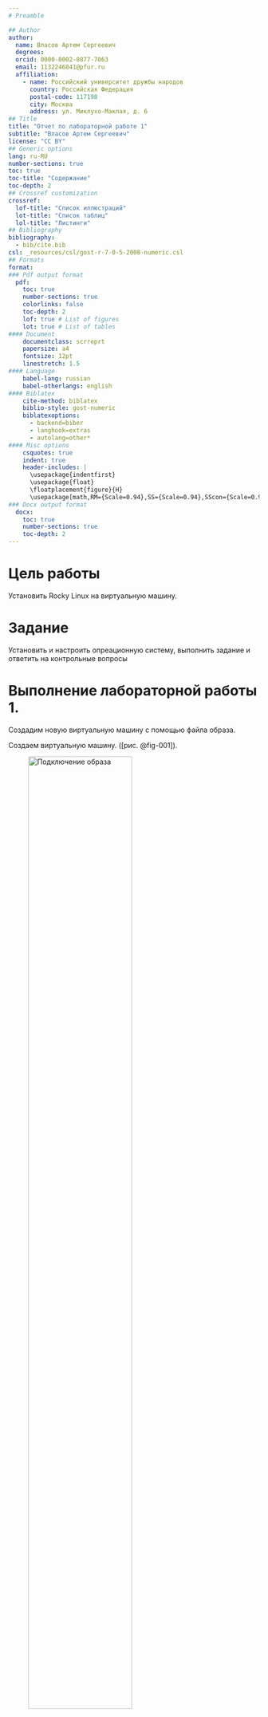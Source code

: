 ```yaml
---
# Preamble

## Author
author:
  name: Власов Артем Сергеевич
  degrees: 
  orcid: 0000-0002-0877-7063
  email: 1132246841@pfur.ru
  affiliation:
    - name: Российский университет дружбы народов
      country: Российская Федерация
      postal-code: 117198
      city: Москва
      address: ул. Миклухо-Маклая, д. 6
## Title
title: "Отчет по лабораторной работе 1"
subtitle: "Власов Артем Сергеевич"
license: "CC BY"
## Generic options
lang: ru-RU
number-sections: true
toc: true
toc-title: "Содержание"
toc-depth: 2
## Crossref customization
crossref:
  lof-title: "Список иллюстраций"
  lot-title: "Список таблиц"
  lol-title: "Листинги"
## Bibliography
bibliography:
  - bib/cite.bib
csl: _resources/csl/gost-r-7-0-5-2008-numeric.csl
## Formats
format:
### Pdf output format
  pdf:
    toc: true
    number-sections: true
    colorlinks: false
    toc-depth: 2
    lof: true # List of figures
    lot: true # List of tables
#### Document
    documentclass: scrreprt
    papersize: a4
    fontsize: 12pt
    linestretch: 1.5
#### Language
    babel-lang: russian
    babel-otherlangs: english
#### Biblatex
    cite-method: biblatex
    biblio-style: gost-numeric
    biblatexoptions:
      - backend=biber
      - langhook=extras
      - autolang=other*
#### Misc options
    csquotes: true
    indent: true
    header-includes: |
      \usepackage{indentfirst}
      \usepackage{float}
      \floatplacement{figure}{H}
      \usepackage[math,RM={Scale=0.94},SS={Scale=0.94},SScon={Scale=0.94},TT={Scale=MatchLowercase,FakeStretch=0.9},DefaultFeatures={Ligatures=Common}]{plex-otf}
### Docx output format
  docx:
    toc: true
    number-sections: true
    toc-depth: 2
---
```


# Цель работы

Установить Rocky Linux на виртуальную машину.

# Задание

Установить и настроить опреационную систему, выполнить задание и ответить на контрольные вопросы

# Выполнение лабораторной работы 1.

Создадим новую виртуальную машину с помощью файла образа.

Создаем виртуальную машину. ([рис. @fig-001]).

![Подключение образа](image/1.png){#fig:001 width=70%}

Задаем первичные настройки машины. ([рис. @fig-002]).

![Настраиваем ОЗУ и ядра процессора](image/2.png){#fig:002 width=70%}

![Добавляем виртуальный диск](image/3.png){#fig:003 width=70%}

Запуск и настройка ОС. ([рис. @fig-004]).

![Запуск](image/4.png){#fig:004 width=70%}

![Настройка языка](image/5.png){#fig:005 width=70%}

![Добавление стандартных утилит](image/6.png){#fig:006 width=70%}

![Отключение KDUMP](image/7.png){#fig:007 width=70%}

![Добавление диска](image/8.png){#fig:008 width=70%}

![Настройка сети](image/9.png){#fig:009 width=70%}

![ROOT](image/10.png){#fig:010 width=70%}

![Настройка пользователя](image/11.png){#fig:011 width=70%}

![Проверка всех настроек](image/12.png){#fig:012 width=70%}

![Завершение установки](image/13.png){#fig:013 width=70%}

![Подключение образа дополнений гостевой ОС](image/14.png){#fig:014 width=70%}

#Выполение домашнего задания

![Команда для просмотра технических характеристик](image/16.png){#fig:016 width=70%}

![Поиск семи элементов в тех. характеристиках](image/17.png){#fig:017 width=70%}

# Контрольные вопросы

## 1. Команды терминала

### • Для получения справки по команде
- man <команда> - отображает официальное руководство  
  Пример: man ls
  ![Man](image/18.png){#fig:018 width=70%}
- <команда> --help или -h - краткая справка по использованию  
  Пример: ls --help

### • Для перемещения по файловой системе
- pwd - показать текущую директорию  
  Пример: pwd → /home/user
- cd <путь> - сменить директорию  
  Примеры: cd /var/log, cd ~, cd .., cd -
  ![Cd](image/19.png){#fig:019 width=70%}

### • Для просмотра содержимого каталога
- ls - список файлов и каталогов  
  Примеры: ls, ls -l, ls -a, ls -lh, ls /etc
  ![Ls](image/20.png){#fig:020 width=70%}

### • Для определения объёма каталога
- du - показывает занимаемый объём  
  Примеры: du -sh /home/user, du -sh *, du -ah /dir
  ![du](image/21.png){#fig:021 width=70%}

### • Для создания/удаления каталогов/файлов
Создание:
- mkdir <имя> - создать каталог  
  Пример: mkdir new_folder
- touch <имя> - создать файл  
  Пример: touch file.txt

Удаление:
- rm <файл> - удалить файл  
  Пример: rm old_file.txt
- rm -r <каталог> - удалить каталог рекурсивно  
  Пример: rm -r old_folder
  ![Удаление и создание файлов и каталогов](image/22.png){#fig:022 width=70%}

### • Для задания определённых прав на файл/каталог
- chmod - изменяет права доступа  
  Примеры (символьный метод):
  - chmod u+x script.sh - дать владельцу право на выполнение
  - chmod go-w file.txt - забрать право на запись у группы и остальных
  - chmod a+r file.txt - дать право на чтение всем
  
  Пример (цифровой метод):
  - chmod 755 script.sh - владелец: rwx, группа: r-x, остальные: r-x
  - chmod 644 config.txt - владелец: rw-, группа: r--, остальные: r--
  ![chmod](image/23.png){#fig:023 width=70%}

### • Для просмотра истории команд
- history - выводит список всех выполненных команд с номерами
- !<номер> - выполнить команду из истории под указанным номером  
  Пример: !205
- !! - выполнить предыдущую команду
- Ctrl + R - reverse search, поиск по истории команд
![History](image/24.png){#fig:024 width=70%}
	
## 2. Учётная запись пользователя

Учётная запись пользователя содержит информацию:
- Имя пользователя (логин)
- Зашифрованный пароль (хранится в /etc/shadow)
- User ID (UID) - уникальный числовой идентификатор
- Group ID (GID) - идентификатор основной группы
- GECOS - комментарий (обычно ФИО)
- Домашний каталог
- Командная оболочка (shell) по умолчанию

Команды для просмотра информации:
- id - показывает UID, GID и группы пользователя
- whoami - показывает имя текущего пользователя
- getent passwd <username> - отображает запись о пользователе
![Данные о пользователе](image/25.png){#fig:025 width=70%}
## 3. Файловая система

Файловая система - это способ организации, хранения и управления данными на носителе.

Примеры с характеристикой:
- ext4 - стандартная, надежная журналируемая ФС для Linux
- XFS - высокопроизводительная ФС, отлично для больших файлов
- Btrfs - современная ФС с поддержкой снимков и сжатия
- vfat/fat32 - простая ФС, совместимая с Windows, macOS и Linux

## 4. Просмотр подмонтированных файловых систем

- mount - показывает все смонтированные файловые системы
- findmnt - современная утилита, показывает дерево монтирования
- df -h - показывает список ФС с размерами в удобном формате
![findmnt](image/26.png){#fig:026 width=70%}
## 5. Удаление зависшего процесса

1. Найти PID процесса:
   - ps aux | grep <имя_процесса>
   - top или htop

2. Завершить процесс:
   - kill <PID> - корректное завершение
   - kill -9 <PID> - принудительное завершение

3. Пример:
   ```bash
   ps aux | grep firefox
   kill 1234
   kill -9 1234
   ![kill](image/28.png){#fig:028 width=70%}


# Выводы

Мы установили ОС на виртуальную машину, выполнили задание и ответили на контрольные вопросы.


# Список литературы{.unnumbered}

::: {#refs}
:::
